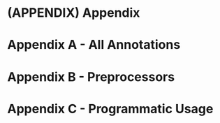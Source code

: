 
# (APPENDIX) Appendix {-} 

# Appendix A - All Annotations
	
# Appendix B - Preprocessors

# Appendix C - Programmatic Usage


